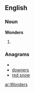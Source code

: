 {{also|wonders}}
==English==

===Noun===
'''Wonders'''

# {{plural of|[[Wonder]]}}

===Anagrams===
* {{alphagram|denorsw}}
* [[downers#English|downers]]
* [[red snow#English|red snow]]

[[ar:Wonders]]